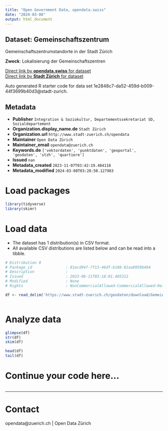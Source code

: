 ```yaml
---
title: "Open Government Data, opendata.swiss"
date: "2024-03-08"
output: html_document
---
```


## Dataset: Gemeinschaftszentrum

Gemeinschaftszentrumstandorte in der Stadt Zürich

**Zweck**: Lokalisierung der Gemeinschaftszentren

[Direct link by **opendata.swiss** for dataset](https://opendata.swiss/de/dataset/gemeinschaftszentrum1)<br>
[Direct link by **Stadt Zürich** for dataset](https://data.stadt-zuerich.ch/dataset/geo_gemeinschaftszentrum)

Auto generated R starter code for data set 1e2848c7-da52-459d-b009-44f3699b40d3@stadt-zurich.

## Metadata

- **Publisher** `Integration & Soziokultur, Departementssekretariat SD, Sozialdepartement`
- **Organization.display_name.de** `Stadt Zürich`
- **Organization.url** `http://www.stadt-zuerich.ch/opendata`
- **Maintainer** `Open Data Zürich`
- **Maintainer_email** `opendata@zuerich.ch`
- **Keywords.de** `['vektordaten', 'punktdaten', 'geoportal', 'geodaten', 'stzh', 'quartiere']`
- **Issued** `nan`
- **Metadata_created** `2023-11-07T03:42:19.484118`
- **Metadata_modified** `2024-03-08T03:28:50.127983`


# Load packages

```r

library(tidyverse)
library(skimr)

```

# Load data

-   The dataset has 1 distribution(s) in CSV format.
-   All available CSV distributions are listed below and can be read into a tibble.

```r

# Distribution 0
# Package_id               : 81ecd947-7f13-46df-b188-81aa9959b464
# Description              : 
# Issued                   : 2023-06-11T03:18:01.485312
# Modified                 : None
# Rights                   : NonCommercialAllowed-CommercialAllowed-ReferenceNotRequired

df <- read_delim('https://www.stadt-zuerich.ch/geodaten/download/Gemeinschaftszentrum?format=10008')



```

# Analyze data

```r

glimpse(df)
str(df)
skim(df)

head(df)
tail(df)

```

# Continue your code here...

```r

```

------------------------------------------------------------------------

# Contact

opendata@zuerich.ch | Open Data Zürich
